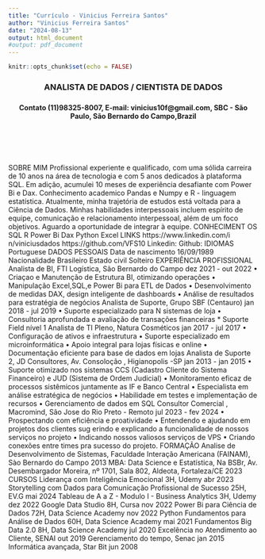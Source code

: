```yaml
---
title: "Currículo - Vinicius Ferreira Santos"
author: "Vinicius Ferreira Santos"
date: "2024-08-13"
output: html_document
#output: pdf_document
---
```


```r
knitr::opts_chunk$set(echo = FALSE)

```


<center><h3>ANALISTA DE DADOS / CIENTISTA DE DADOS<h3></center>

<center><h4> Contato (11)98325-8007, E-mail: vinicius10f@gmail.com, 
SBC - São Paulo, São Bernardo do Campo,Brazil<h4></center>

<br>
<br>
<br>
<br>
SOBRE MIM
Profissional experiente e
qualificado, com uma sólida
carreira de 10 anos na área
de tecnologia e com 5 anos
dedicados à plataforma SQL.
Em adição, acumulei 10
meses de experiência
desafiante com Power Bi e
Dax. Conhecimento
academico Pandas e Numpy
e R - linguagem estatística.
Atualmente, minha trajetória
de estudos está voltada para
a Ciência de Dados.
Minhas habilidades
interpessoais incluem
espírito de equipe,
comunicação e
relacionamento interpessoal,
além de um foco objetivos.
Aguardo a oportunidade de
integrar à equipe.
CONHECIMENT
OS
SQL
R
Power Bi
Dax
Python
Excel
LINKS
https://www.linkedin.com/i
n/viniciusdados
https://github.com/VFS10
Linkedin:
Github:
IDIOMAS
Portuguese
DADOS
PESSOAIS
Data de nascimento
16/09/1989
Nacionalidade
Brasileiro
Estado civil
Solteiro
EXPERIÊNCIA PROFISSIONAL
Analista de BI, FTI Logística, São Bernardo do Campo
dez 2021 - out 2022
• Criaçao e Manutenção de Estrutura BI, otimizando operações
• Manipulação Excel,SQL,e Power Bi para ETL de Dados
• Desenvolvimento de medidas DAX, design inteligente de dashboards
• Análise de resultados para estratégia de negócios
Analista de Suporte, Grupo SBF (Centauro)
jan 2018 - jul 2019
• Suporte especializado para N sistemas de loja
• Consultoria aprofundada e avaliação de transações financeiras
* Suporte Field nível 1
Analista de TI Pleno, Natura Cosméticos
jan 2017 - jul 2017
• Configuração de ativos e infraestrutura
• Suporte especializado em microinformática
• Apoio integral para lojas físicas e online
• Documentação eficiente para base de dados em lojas
Analista de Suporte 2, JD Consultores, Av. Consoloção , Higianopolis -SP
jan 2013 - jan 2015
• Suporte otimizado nos sistemas CCS (Cadastro Cliente do Sistema Financeiro) e JUD
(Sistema de Ordem Judicial)
• Monitoramento eficaz de processos sistêmicos juntamente as IF e Banco Central
• Especialista em análise estratégica de negócios
• Habilidade em testes e implementação de recursos
• Gerenciamento de dados em SQL
Consultor Comercial , Macromind, São Jose do Rio Preto - Remoto
jul 2023 - fev 2024
• Prospectando com eficiência e proatividade
• Entendendo e ajudando em projetos dos clientes sug
erindo e explicando a funcionalidade de nossos serviços no projeto
• Indicando nossos valiosos serviços de VPS
• Criando conexões entre times pra sucesso do projeto.
FORMAÇÃO
Analise de Desenvolvimento de Sistemas, Faculdade Interação Americana
(FAINAM), Sào Bernardo do Campo
2013
MBA: Data Science e Estatística, Na BSBr, Av. Desembargador Moreira, nº
1701, Sala 802, Aldeota, Fortaleza/CE
2023
CURSOS
Liderança com Inteligência Emocional 3H, Udemy
abr 2023
Storytelling com Dados para Comunicação Profissional de Sucesso 25H,
EV.G
mai 2024
Tableau de A a Z - Modulo I - Business Analytics 3H, Udemy
dez 2022
Google Data Studio 8H, Cursa
nov 2022
Power Bi para Ciência de Dados 72H, Data Science Academy
nov 2022
Python Fundamentos para Análise de Dados 60H, Data Science Academy
mai 2021
Fundamentos Big Data 2.0 8H, Data Science Academy
jul 2020
Excelência no Atendimento ao Cliente, SENAI
out 2019
Gerenciamento do tempo, Senac
jan 2015
Informática avançada, Star Bit
jun 2008